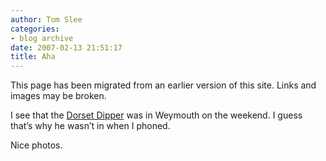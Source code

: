 ```yaml
---
author: Tom Slee
categories:
- blog archive
date: 2007-02-13 21:51:17
title: Aha
---
```


::: {.callout-note}

This page has been migrated from an earlier version of this site. 
Links and images may be broken.

:::



				

I see that the [Dorset Dipper](http://dorsetdipper.blogspot.com/) was in Weymouth on the weekend. I guess that's why he wasn't in when I phoned. 




Nice photos.


		

